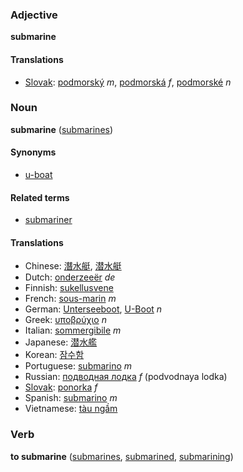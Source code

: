 ===Adjective===
'''submarine'''

====Translations====
*[[Slovak]]: [[podmorský]] ''m'', [[podmorská]] ''f'', [[podmorské]] ''n''

===Noun===
'''submarine''' ([[submarines]])

====Synonyms====
*[[u-boat]]

====Related terms====
*[[submariner]]

====Translations====
*Chinese: [[潛水艇]], [[潜水艇]]
*Dutch: [[onderzeeër]] ''de''
*Finnish: [[sukellusvene]]
*French: [[sous-marin]] ''m''
*German: [[Unterseeboot]], [[U-Boot]] ''n''
*Greek: [[υποβρύχιο]] ''n''
*Italian: [[sommergibile]] ''m''
*Japanese: [[潜水艦]]
*Korean: [[잠수함]]
*Portuguese: [[submarino]] ''m''
*Russian: [[подводная лодка]] ''f'' (podvodnaya lodka)
*[[Slovak]]: [[ponorka]] ''f''
*Spanish: [[submarino]] ''m''
*Vietnamese: [[tàu ngầm]]

===Verb===
'''to submarine''' ([[submarines]], [[submarined]], [[submarining]])